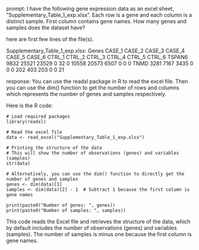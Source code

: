 prompt:
I have the following gene expression data as an excel sheet,  "Supplementary_Table_1_exp.xlsx". Each row is a gene and each column is a distinct sample. First column contains gene names. How many genes and samples does the dataset have?

here are first few lines of the file(s).

Supplementary_Table_1_exp.xlsx:
Genes	CASE_1	CASE_2	CASE_3	CASE_4	CASE_5	CASE_6	CTRL_1	CTRL_2	CTRL_3	CTRL_4	CTRL_5	CTRL_6
TSPAN6	9832	25521	23529	0	32	0	10558	20573	6507	0	0	 0
TNMD	3281	 7167	 3435	0	 0	0	  202	  403	 203	0	0	21


response:
You can use the readxl package in R to read the excel file. Then you can use the dim() function to get the number of rows and columns which represents the number of genes and samples respectively.

Here is the R code:

```
# Load required packages
library(readxl)

# Read the excel file
data <- read_excel("Supplementary_Table_1_exp.xlsx")

# Printing the structure of the data
# This will show the number of observations (genes) and variables (samples)
str(data)

# Alternatively, you can use the dim() function to directly get the number of genes and samples
genes <- dim(data)[1]
samples <- dim(data)[2] - 1  # Subtract 1 because the first column is gene names

print(paste0("Number of genes: ", genes))
print(paste0("Number of samples: ", samples))
```

This code reads the Excel file and retrieves the structure of the data, which by default includes the number of observations (genes) and variables (samples). The number of samples is minus one because the first column is gene names.
